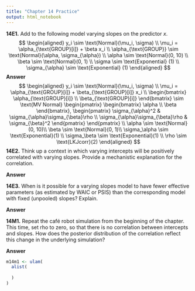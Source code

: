 ```yaml
---
title: "Chapter 14 Practice"
output: html_notebook
---
```

**14E1.** Add to the following model varying slopes on the predictor $x$.
$$
\begin{aligned}
y_i \sim \text{Normal}(\mu_i, \sigma) \\
\mu_i = \alpha_{\text{GROUP}[i]} + \beta x_i \\
\alpha_{\text{GROUP}} \sim \text{Normal}(\alpha, \sigma_{\alpha}) \\
\alpha \sim \text{Normal}(0, 10) \\
\beta \sim \text{Normal}(0, 1) \\
\sigma \sim \text{Exponential} (1) \\
\sigma_{\alpha} \sim \text{Exponential} (1)
\end{aligned}
$$
**Answer**
$$
\begin{aligned}
y_i \sim \text{Normal}(\mu_i, \sigma) \\
\mu_i = \alpha_{\text{GROUP}[i]} + \beta_{\text{GROUP}[i]} x_i \\
\begin{bmatrix}
\alpha_{\text{GROUP}[i]} \\
\beta_{\text{GROUP}[i]} 
\end{bmatrix}
\sim \text{MV Normal}
\begin{pmatrix}
\begin{bmatrix}
\alpha \\ \beta
\end{bmatrix},
\begin{pmatrix}
\sigma_{\alpha}^2 & \sigma_{\alpha}\sigma_{\beta}\rho \\
\sigma_{\alpha}\sigma_{\beta}\rho & \sigma_{\beta}^2
\end{pmatrix}
\end{pmatrix} \\
\alpha \sim \text{Normal}(0, 10)\\
\beta \sim \text{Normal}(0, 1)\\
\sigma_\alpha \sim \text{Exponential}(1) \\
\sigma_\beta \sim \text{Exponential}(1) \\
\rho \sim \text{LKJcorr}(2) 
\end{aligned}
$$
**14E2.** Think up a context in which varying intercepts will be positively correlated with varying slopes. Provide a mechanistic explanation for the correlation.

**Answer**

**14E3.** When is it possible for a varying slopes model to have fewer effective parameters (as estimated by WAIC or PSIS) than the corresponding model with fixed (unpooled) slopes? Explain.

**Answer**

**14M1.** Repeat the café robot simulation from the beginning of the chapter. This time, set rho to zero, so that there is no correlation between intercepts and slopes. How does the posterior distribution of the correlation reflect this change in the underlying simulation?

**Answer**
```r
m14m1 <- ulam(
  alist(
    
  )
)
```

